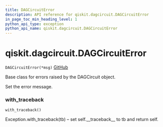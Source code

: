 ```yaml
---
title: DAGCircuitError
description: API reference for qiskit.dagcircuit.DAGCircuitError
in_page_toc_min_heading_level: 1
python_api_type: exception
python_api_name: qiskit.dagcircuit.DAGCircuitError
---
```


<span id="qiskit-dagcircuit-dagcircuiterror" />

# qiskit.dagcircuit.DAGCircuitError

<span id="qiskit.dagcircuit.DAGCircuitError" />

`DAGCircuitError(*msg)` [GitHub](https://github.com/qiskit/qiskit/tree/stable/0.16/qiskit/dagcircuit/exceptions.py "view source code")

Base class for errors raised by the DAGCircuit object.

Set the error message.

### with\_traceback

<span id="qiskit.dagcircuit.DAGCircuitError.with_traceback" />

`with_traceback()`

Exception.with\_traceback(tb) – set self.\_\_traceback\_\_ to tb and return self.

